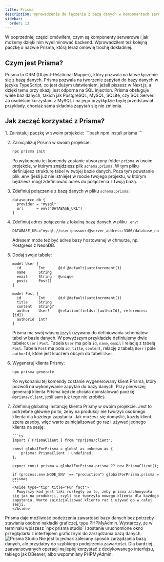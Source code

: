```yaml
---
title: Prisma
description: Wprowadzenie do łączenia z bazą danych w komponentach serwerowych w Next.js poprzez ORM Prisma.
sidebar:
  order: 13
---
```


W poprzedniej części omówiłem, czym są komponenty serwerowe i jak możemy dzięki nim wyeliminować backend. Wprowadziłem też kolejną paczkę o nazwie Prisma, którą teraz omówię trochę dokładniej.

## Czym jest Prisma?

Prisma to ORM (Object-Relational Mapper), który pozwala na łatwe łączenie się z bazą danych. Prisma pozwala na tworzenie zapytań do bazy danych w języku TypeScript, co jest dużym ułatwieniem, jeżeli piszesz w Next.js, a dzięki temu przy okazji jest odporna na SQL injection. Prisma obsługuje wiele baz danych, takich jak PostgreSQL, MySQL, SQLite, czy SQL Server. Ja osobiście korzystam z MySQL i na jego przykłądzie będę przedstawiał przykłady, chociaż sama składnia zapytań się nie zmienia.

## Jak zacząć korzystać z Prisma?


<Steps>
1. Zainstaluj paczkę w swoim projekcie:
    ```bash
    npm install prisma
    ```

2.  Zainicjalizuj Prisma w swoim projekcie:

    ```bash
    npx prisma init
    ```

    Po wykonaniu tej komendy zostanie utworzony folder `prisma` w twoim projekcie, w którym znajdziesz plik `schema.prisma`. W tym pliku definiujesz strukturę tabel w twojej bazie danych. Poza tym powstanie plik .env (jeśli już nie istnieje) w roocie twojego projektu, w którym będziesz mógł zdefiniować adres do połączenia z twoją bazą.

3.  Zdefiniuj połączenie z bazą danych w pliku `schema.prisma`:

    ```prisma
    datasource db {
      provider = "mysql"
      url      = env("DATABASE_URL")
    }
    ```

4.  Zdefiniuj adres połączenia z lokalną bazą danych w pliku `.env`:

    ```txt
    DATABASE_URL="mysql://user:password@server_address:3306/database_name"
    ```

    Adresem może też być adres bazy hostowanej w chmurze, np. Postgress z NeonDB.

5.  Dodaj swoje tabele:

    ```prisma
    model User {
      id        Int      @id @default(autoincrement())
      name      String
      email     String   @unique
      posts     Post[]
    }

    model Post {
      id        Int      @id @default(autoincrement())
      title     String
      content   String?
      author    User?    @relation(fields: [authorId], references: [id])
      authorId  Int?
    }
    ```

    Prisma ma swój własny język używany do definiowania schematów tabel w bazie danych. W powyższym przykładzie definiujemy dwie tabele: `User` i `Post`. Tabela `User` ma pola `id`, `name`, `email` i relację z tabelą `Post`. Tabela `Post` ma pola `id`, `title`, `content`, relację z tabelą `User` i pole `authorId`, które jest kluczem obcym do tabeli `User`.

6.  Wygeneruj klienta Prismy:

    ```bash
    npx prisma generate
    ```

    Po wykonaniu tej komendy zostanie wygenerowany klient Prisma, który pozwoli na wykonywanie zapytań do bazy danych. Przy pierwszej generacji klienta Prisma będzie chciała doinstalować paczkę `@prisma/client`, jeśli sam już tego nie zrobiłeś.

7.  Zdefiniuj globalną instancję klienta Prismy w swoim projekcie. Jest to potrzebne głównie po to, żeby na produkcji nie tworzyć osobnego klienta dla każdego zapytania. Jak możesz się domyślić, każdy klient zżera zasoby, więc warto zainicjalizować go raz i używać jednego klienta na sesję:

        ```ts
        import { PrismaClient } from "@prisma/client";

        const globalForPrisma = global as unknown as {
            prisma: PrismaClient | undefined;
        };

        export const prisma = globalForPrisma.prisma ?? new PrismaClient();

        if (process.env.NODE_ENV !== "production") globalForPrisma.prisma = prisma;
        ```
        <Aside type="tip" title="Fun fact">
          Powyższy kod jest taki rozległy po to, żeby prisma zachowywała się jak na produkcji, czyli nie tworzyła nowego klienta dla każdego zapytania. Warto zainicjalizować klienta raz i używać go w całej sesji.
        </Aside>

</Steps>

<Aside type="tip">
  Prisma daje możliwość podejrzenia zawartości bazy danych bez potrzeby
  stawiania osobno nakładki graficzej, typu PHPMyAdmin. Wystarczy, że w
  terminalu wpiszesz `npx prisma studio` i zostanie uruchomione okno
  przeglądarki z interfejsem graficznym do zarządzania bazą danych.
  <img
    src="/src/assets/tutorials/nextjs/prisma-studio.png"
    alt="Prisma Studio"
    style="margin-left:auto; margin-right:auto"
  />
  Nie jest to jednak zalecany sposób zarządzania bazą danych, ale przydatny do
  szybkiego podejrzenia zawartości. Dla bardziej zaawansowanych operacji
  najlepiej korzystać z dedykowanego interfejsu, takiego jak DBeaver, albo
  wspomniany PHPMyAdmin.
</Aside>
